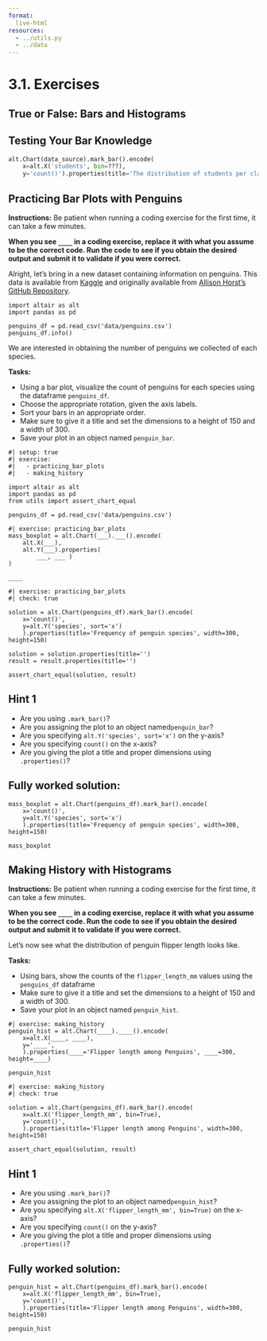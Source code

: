 ```yaml
---
format:
  live-html
resources:
  - ../utils.py
  - ../data
---
```


<script src='../../src/quiz.js'></script>  

# 3.1. Exercises

## True or False: Bars and Histograms

<div id='mcq1'></div> 
<script>
    generateQuiz(
        'mcq1', 
        'True or False',  
        'It’s often a good idea to make a horizontal histogram so that the labels of the x-axis are easier to read.',  
        { 
        'True': 'The labels of histograms are numbers that don’t need to be rotated to be readable.',
        'False': 'It’s bar charts that can to rotated to make it easier to read the x-axis labels.'
        },
        'False',  
    );
</script>

<div id='mcq2'></div> 
<script>
    generateQuiz(
        'mcq2',
        'True or False',
        'It is best to sort bar charts from high to low values (unless the categorical values have a natural order).',
        {
        'True': 'It’s better to sort your bars with some sort of ordering (be it natural or by frequency)!',
        'False': 'Does sorting a bar chart make it easier to read?'
        },
        'True',
    );
</script>

## Testing Your Bar Knowledge

<div id='mcq3'></div> 
<script>
    generateQuiz(
        'mcq3', 
        'Question 1',  
        'Why do we avoid bar charts when showing summary statistics such as the mean?',  
        { 
        'They do not look the best aestetically.': 'Bar plots can be quite useful and beautiful depending on what is communicated!',
        'Summary statistics are communicated best with line or scatter plots.': 'Is a plot communicating just the summary statistics even a good idea?',
        'They tend to take too long.': ' Sometimes this can be an issue with coding but not when it comes to visualization.',
        'They remove a lot of information such as variation amoung the data.': ''
        },
        'They remove a lot of information such as variation amoung the data.',  
    );
</script>

<div id='mcq4'></div> 
<script>
    generateQuiz(
        'mcq4', 
        'Question 2',  
        'If we wanted to increase the number of bars in the histogram (see code below), what would be needed instead of <code>"???"</code> in the code below?',  
        { 
        '<code>50</code>': 'You need to use a helper function to increase the number of bars and not just set `bin` equal to a number.',
        '<code>alt.Bin(50)</code>': 'There needs to be some sort of argument set within `alt.Bin()`.',
        '<code>bin=alt.Bin(bins=30)</code>': 'You are close but the argument `bins` within the helper function `alt.Bin()` is not quite right.',
        '<code>bin=alt.Bin(maxbins=30)</code>': ''
        },
        '<code>bin=alt.Bin(maxbins=30)</code>',  
    );
</script>

```python
alt.Chart(data_source).mark_bar().encode(
    x=alt.X('students', bin=???),
    y='count()').properties(title='The distribution of students per classroom')
```

## Practicing Bar Plots with Penguins

**Instructions:**
Be patient when running a coding exercise for the first time, it can take a few minutes.

**When you see `____` in a coding exercise, replace it with what you assume to be the correct code. Run the code to see if you obtain the desired output
and submit it to validate if you were correct.**

Alright, let's bring in a new dataset containing information on penguins. This data is available from [Kaggle](https://www.kaggle.com/parulpandey/palmer-archipelago-antarctica-penguin-data) and originally available from [Allison Horst's GitHub Repository](https://github.com/allisonhorst/palmerpenguins). 

```pyodide
import altair as alt
import pandas as pd

penguins_df = pd.read_csv('data/penguins.csv')
penguins_df.info()
```

We are interested in obtaining the number of penguins we collected of each species. 

**Tasks:**

- Using a bar plot, visualize the count of penguins for each species using the dataframe `penguins_df`. 
- Choose the appropriate rotation, given the axis labels. 
- Sort your bars in an appropriate order. 
- Make sure to give it a title and set the dimensions to a height of 150 and a width of 300.
- Save your plot in an object named `penguin_bar`.


```pyodide
#| setup: true
#| exercise: 
#|   - practicing_bar_plots
#|   - making_history

import altair as alt
import pandas as pd
from utils import assert_chart_equal 

penguins_df = pd.read_csv('data/penguins.csv')
```

```pyodide
#| exercise: practicing_bar_plots
mass_boxplot = alt.Chart(___).___().encode(
    alt.X(___),
    alt.Y(___).properties(
        ___, ___ )
)

____
```

```pyodide
#| exercise: practicing_bar_plots
#| check: true

solution = alt.Chart(penguins_df).mark_bar().encode(
    x='count()',
    y=alt.Y('species', sort='x')
    ).properties(title='Frequency of penguin species', width=300, height=150)

solution = solution.properties(title='')
result = result.properties(title='')

assert_chart_equal(solution, result)
```

:::: { .hint exercise="practicing_bar_plots"}
::: { .callout-note collapse="false"}

## Hint 1

- Are you using `.mark_bar()`?
- Are you assigning the plot to an object named`penguin_bar`?
- Are you specifying `alt.Y('species', sort='x')` on the y-axis?
- Are you specifying `count()` on the x-axis?
- Are you giving the plot a title and proper dimensions using `.properties()`?

:::
::::

:::: { .solution exercise="practicing_bar_plots" }
::: { .callout-tip collapse="false"}

## Fully worked solution:

```pyodide
mass_boxplot = alt.Chart(penguins_df).mark_bar().encode(
    x='count()',
    y=alt.Y('species', sort='x')
    ).properties(title='Frequency of penguin species', width=300, height=150)

mass_boxplot
```

:::
::::

<div id='mcq5'></div> 
<script>
    generateQuiz(
        'mcq5', 
        'Question',  
        'Which species is most occurring in the dataset?',  
        { 
        'Chinstrap': 'Are you looking at the right plot?',
        'Gentoo': 'Maybe try again.',
        'Adelie': ''
        },
        'Adelie',  
    );
</script>

## Making History with Histograms

**Instructions:**
Be patient when running a coding exercise for the first time, it can take a few minutes.

**When you see `____` in a coding exercise, replace it with what you assume to be the correct code. Run the code to see if you obtain the desired output
and submit it to validate if you were correct.**

Let's now see what the distribution of penguin flipper length looks like. 

**Tasks:**

- Using bars, show the counts of the `flipper_length_mm` values using the `penguins_df` dataframe
- Make sure to give it a title and set the dimensions to a height of 150 and a width of 300.
- Save your plot in an object named `penguin_hist`.

```pyodide
#| exercise: making_history
penguin_hist = alt.Chart(____).____().encode(
    x=alt.X(____, ____),
    y='____',
    ).properties(____='Flipper length among Penguins', ____=300, height=____)

penguin_hist
```

```pyodide
#| exercise: making_history
#| check: true

solution = alt.Chart(penguins_df).mark_bar().encode(
    x=alt.X('flipper_length_mm', bin=True),
    y='count()',
    ).properties(title='Flipper length among Penguins', width=300, height=150)

assert_chart_equal(solution, result)
```

:::: { .hint exercise="making_history"}
::: { .callout-note collapse="false"}

## Hint 1

- Are you using `.mark_bar()`?
- Are you assigning the plot to an object named`penguin_hist`?
- Are you specifying `alt.X('flipper_length_mm', bin=True)` on the x-axis?
- Are you specifying `count()` on the y-axis?
- Are you giving the plot a title and proper dimensions using `.properties()`?

:::
::::

:::: { .solution exercise="making_history" }
::: { .callout-tip collapse="false"}

## Fully worked solution:

```pyodide
penguin_hist = alt.Chart(penguins_df).mark_bar().encode(
    x=alt.X('flipper_length_mm', bin=True),
    y='count()',
    ).properties(title='Flipper length among Penguins', width=300, height=150)

penguin_hist
```

:::
::::
